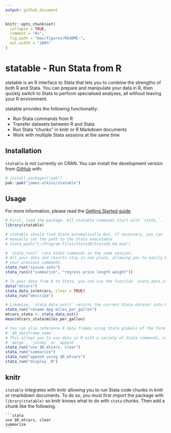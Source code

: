 ```yaml
---
output: github_document
---
```


<!-- README.md is generated from README.Rmd. Please edit that file -->

```r
knitr::opts_chunk$set(
  collapse = TRUE,
  comment = "#>",
  fig.path = "man/figures/README-",
  out.width = "100%"
)
```

# statable -  Run Stata from R

<!-- badges: start -->
<!-- badges: end -->

statable is an R interface to Stata that lets you to combine the strengths of both R and Stata.
You can prepare and manipulate your data in R, then quickly switch to Stata to perform specialised analyses, all without leaving your R environment.

statable provides the following functionality:

* Run Stata commands from R
* Transfer datasets between R and Stata
* Run Stata "chunks" in knitr or R Markdown documents
* Work with multiple Stata sessions at the same time

## Installation

`statable` is not currently on CRAN.
You can install the development version from [GitHub](https://github.com/james-atkins/statable) with:

``` r
# install.packages("pak")
pak::pak("james-atkins/statable")
```

## Usage

For more information, please read the [Getting Started guide](https://statable.jamesatkins.com/articles/statable.html).

```r
# First, load the package. All statable commands start with `stata_`.
library(statable)

# statable should find Stata automatically but, if necessary, you can
# manually set the path to the Stata executable
# stata_path("C:/Program Files/Stata18/StataSE-64.exe")

# `stata_run()` runs Stata commands in the same session.
# All your data and results stay in one place, allowing you to easily build on
# your previous commands.
stata_run("sysuse auto")
stata_run(c("summarize", "regress price length weight"))

# To pass data from R to Stata, you can use the function `stata_data_in()`
data("mtcars")
stata_data_in(mtcars, clear = TRUE)
stata_run("describe")

# Likewise, `stata_data_out()` returns the current Stata dataset into R
stata_run("rename mpg miles_per_gallon")
mtcars_stata <- stata_data_out()
mean(mtcars_stata$miles_per_gallon)

# You can also reference R data frames using Stata globals of the form
# `$R_dataframe_name`.
# This allows you to use data in R with a variety of Stata commands, such as
# `merge`, `joinby` or `append`.
stata_run("use $R_mtcars, clear")
stata_run("summarize")
stata_run("append using $R_mtcars")
stata_run("display _N")
```

## knitr

`statable` integrates with knitr allowing you to run Stata code chunks in knitr or rmarkdown documents.
To do so, you must first import the package with `library(statable)` so knitr knows what to do with `stata` chunks.
Then add a chunk like the following.

````verbatim
```stata
use $R_mtcars, clear
summarize
```
````
